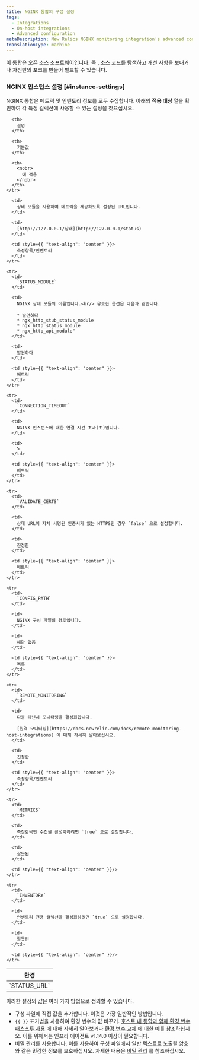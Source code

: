 ```yaml
---
title: NGINX 통합의 구성 설정
tags:
  - Integrations
  - On-host integrations
  - Advanced configuration
metaDescription: New Relics NGINX monitoring integration's advanced configuration
translationType: machine
---
```


이 통합은 오픈 소스 소프트웨어입니다. 즉 [, 소스 코드를 탐색하고](https://github.com/newrelic/nri-nginx) 개선 사항을 보내거나 자신만의 포크를 만들어 빌드할 수 있습니다.

### NGINX 인스턴스 설정 [#instance-settings]

NGINX 통합은 메트릭 및 인벤토리 정보를 모두 수집합니다. 아래의 **적용 대상** 열을 확인하여 각 특정 컬렉션에 사용할 수 있는 설정을 찾으십시오.

<table>
  <thead>
    <tr>
      <th style={{ width: "200px" }}>
        환경
      </th>

      <th>
        설명
      </th>

      <th>
        기본값
      </th>

      <th>
        <nobr>
          에 적용
        </nobr>
      </th>
    </tr>
  </thead>

  <tbody>
    <tr>
      <td>
        `STATUS_URL`
      </td>

      <td>
        상태 모듈을 사용하여 메트릭을 제공하도록 설정된 URL입니다.
      </td>

      <td>
        [http://127.0.0.1/상태](http://127.0.0.1/status)
      </td>

      <td style={{ "text-align": "center" }}>
        측정항목/인벤토리
      </td>
    </tr>

    <tr>
      <td>
        `STATUS_MODULE`
      </td>

      <td>
        NGINX 상태 모듈의 이름입니다.<br/> 유효한 옵션은 다음과 같습니다.

        * 발견하다
        * ngx_http_stub_status_module
        * ngx_http_status_module
        * ngx_http_api_module"
      </td>

      <td>
        발견하다
      </td>

      <td style={{ "text-align": "center" }}>
        메트릭
      </td>
    </tr>

    <tr>
      <td>
        `CONNECTION_TIMEOUT`
      </td>

      <td>
        NGINX 인스턴스에 대한 연결 시간 초과(초)입니다.
      </td>

      <td>
        5
      </td>

      <td style={{ "text-align": "center" }}>
        메트릭
      </td>
    </tr>

    <tr>
      <td>
        `VALIDATE_CERTS`
      </td>

      <td>
        상태 URL이 자체 서명된 인증서가 있는 HTTPS인 경우 `false` 으로 설정합니다.
      </td>

      <td>
        진정한
      </td>

      <td style={{ "text-align": "center" }}>
        메트릭
      </td>
    </tr>

    <tr>
      <td>
        `CONFIG_PATH`
      </td>

      <td>
        NGINX 구성 파일의 경로입니다.
      </td>

      <td>
        해당 없음
      </td>

      <td style={{ "text-align": "center" }}>
        목록
      </td>
    </tr>

    <tr>
      <td>
        `REMOTE_MONITORING`
      </td>

      <td>
        다중 테넌시 모니터링을 활성화합니다.

        [원격 모니터링](https://docs.newrelic.com/docs/remote-monitoring-host-integrations) 에 대해 자세히 알아보십시오.
      </td>

      <td>
        진정한
      </td>

      <td style={{ "text-align": "center" }}>
        측정항목/인벤토리
      </td>
    </tr>

    <tr>
      <td>
        `METRICS`
      </td>

      <td>
        측정항목만 수집을 활성화하려면 `true` 으로 설정합니다.
      </td>

      <td>
        잘못된
      </td>

      <td style={{ "text-align": "center" }}/>
    </tr>

    <tr>
      <td>
        `INVENTORY`
      </td>

      <td>
        인벤토리 전용 컬렉션을 활성화하려면 `true` 으로 설정합니다.
      </td>

      <td>
        잘못된
      </td>

      <td style={{ "text-align": "center" }}/>
    </tr>
  </tbody>
</table>

이러한 설정의 값은 여러 가지 방법으로 정의할 수 있습니다.

* 구성 파일에 직접 값을 추가합니다. 이것은 가장 일반적인 방법입니다.
* `{{ }}` 표기법을 사용하여 환경 변수의 값 바꾸기. [호스트 내 통합과 함께 환경 변수 패스스루 사용](/docs/infrastructure/install-infrastructure-agent/configuration/configure-infrastructure-agent/#passthrough) 에 대해 자세히 알아보거나 [환경 변수 교체](/docs/infrastructure/host-integrations/host-integrations-list/elasticsearch/elasticsearch-integration#envvar-replacement) 에 대한 예를 참조하십시오. <Callout variant="important">이를 위해서는 인프라 에이전트 v1.14.0 이상이 필요합니다.</Callout>
* 비밀 관리를 사용합니다. 이를 사용하여 구성 파일에서 일반 텍스트로 노출될 암호와 같은 민감한 정보를 보호하십시오. 자세한 내용은 [비밀 관리](/docs/integrations/host-integrations/installation/secrets-management) 를 참조하십시오.